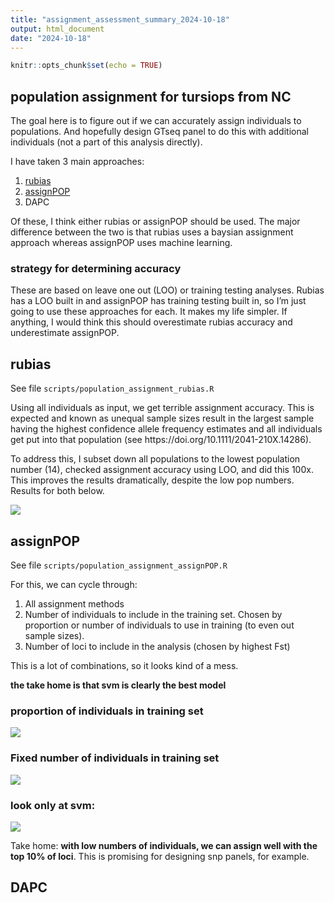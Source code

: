---
title: "assignment_assessment_summary_2024-10-18"
output: html_document
date: "2024-10-18"
---

```{r setup, include=FALSE}
knitr::opts_chunk$set(echo = TRUE)
```


## population assignment for tursiops from NC

The goal here is to figure out if we can accurately assign individuals to populations.
And hopefully design GTseq panel to do this with additional individuals (not a part of this analysis directly).

I have taken 3 main approaches:

1. [rubias](https://github.com/eriqande/rubias)
2. [assignPOP](https://alexkychen.github.io/assignPOP/)
3. DAPC

Of these, I think either rubias or assignPOP should be used. The major difference between the two is that rubias uses a baysian assignment approach whereas assignPOP uses machine learning.

### strategy for determining accuracy

These are based on leave one out (LOO) or training testing analyses. Rubias has a LOO built in and assignPOP has training testing built in, so I'm just going to use these approaches for each. It makes my life simpler. If anything, I would think this should overestimate rubias accuracy and underestimate assignPOP. 

## rubias

See file `scripts/population_assignment_rubias.R`

Using all individuals as input, we get terrible assignment accuracy. This is expected and known as unequal sample sizes result in the largest sample having the highest confidence allele frequency estimates and all individuals get put into that population (see https://doi.org/10.1111/2041-210X.14286). 

To address this, I subset down all populations to the lowest population number (14), checked assignment accuracy using LOO, and did this 100x. This improves the results dramatically, despite the low pop numbers. Results for both below. 

![](figures/rubias_combined_accuracy.png)

## assignPOP

See file `scripts/population_assignment_assignPOP.R`

For this, we can cycle through:

1. All assignment methods
2. Number of individuals to include in the training set. Chosen by proportion or number of individuals to use in training (to even out sample sizes). 
3. Number of loci to include in the analysis (chosen by highest Fst)

This is a lot of combinations, so it looks kind of a mess. 

**the take home is that svm is clearly the best model**

### proportion of individuals in training set

![](assignment_rates_proportionIndivs.png)


### Fixed number of individuals in training set

![](assignment_rates_fixedIndivs.png)


### look only at svm:

![](figures/assignment_rates_svm.png)

Take home: **with low numbers of individuals, we can assign well with the top 10% of loci**. This is promising for designing snp panels, for example. 


## DAPC
